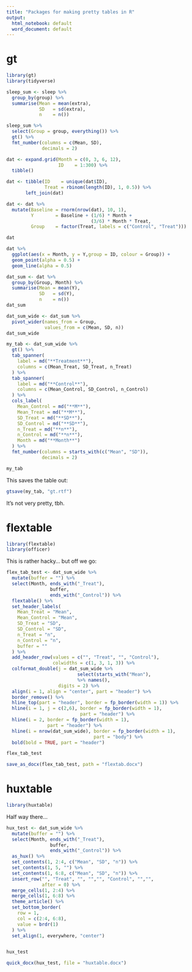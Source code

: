 ```yaml
---
title: "Packages for making pretty tables in R"
output:
  html_notebook: default
  word_document: default
---
```



# gt

```r
library(gt)
library(tidyverse)
```

```r
sleep_sum <- sleep %>%
  group_by(group) %>%
  summarise(Mean = mean(extra),
            SD   = sd(extra),
            n    = n())
```


```r
sleep_sum %>%
  select(Group = group, everything()) %>%
  gt() %>%
  fmt_number(columns = c(Mean, SD),
             decimals = 2)
```


```r
dat <- expand.grid(Month = c(0, 3, 6, 12),
                   ID    = 1:300) %>%
  tibble()

dat <- tibble(ID    = unique(dat$ID),
              Treat = rbinom(length(ID), 1, 0.5)) %>%
       left_join(dat)

dat <- dat %>%
  mutate(Baseline = rnorm(nrow(dat), 10, 1),
         Y        = Baseline + (1/6) * Month +
                               (3/6) * Month * Treat,
         Group    = factor(Treat, labels = c("Control", "Treat")))

dat
```


```r
dat %>%
  ggplot(aes(x = Month, y = Y,group = ID, colour = Group)) +
  geom_point(alpha = 0.5) +
  geom_line(alpha = 0.5)
```


```r
dat_sum <- dat %>%
  group_by(Group, Month) %>%
  summarise(Mean = mean(Y),
            SD   = sd(Y),
            n    = n())
dat_sum
```

```r
dat_sum_wide <- dat_sum %>%
  pivot_wider(names_from = Group,
              values_from = c(Mean, SD, n))
dat_sum_wide
```

```r
my_tab <- dat_sum_wide %>%
  gt() %>%
  tab_spanner(
    label = md("**Treatment**"),
    columns = c(Mean_Treat, SD_Treat, n_Treat)
  ) %>%
  tab_spanner(
    label = md("**Control**"),
    columns = c(Mean_Control, SD_Control, n_Control)
  ) %>%
  cols_label(
    Mean_Control = md("**M**"),
    Mean_Treat = md("**M**"),
    SD_Treat = md("**SD**"),
    SD_Control = md("**SD**"),
    n_Treat = md("**n**"),
    n_Control = md("**n**"),
    Month = md("**Month**")
  ) %>%
  fmt_number(columns = starts_with(c("Mean", "SD")),
             decimals = 2)
```

```r
my_tab
```

This saves the table out:

```r
gtsave(my_tab, "gt.rtf")
```

It's not very pretty, tbh.




# flextable

```r
library(flextable)
library(officer)
```

This is rather hacky... but off we go:

```r
flex_tab_test <- dat_sum_wide %>%
  mutate(buffer = "") %>%
  select(Month, ends_with("_Treat"),
                buffer,
                ends_with("_Control")) %>%
  flextable() %>%
  set_header_labels(
    Mean_Treat = "Mean",
    Mean_Control = "Mean",
    SD_Treat = "SD",
    SD_Control = "SD",
    n_Treat = "n",
    n_Control = "n",
    buffer = ""
  ) %>%
  add_header_row(values = c("", "Treat", "", "Control"),
                 colwidths = c(1, 3, 1, 3)) %>%
  colformat_double(j = dat_sum_wide %>%
                          select(starts_with("Mean"),                                            starts_with("SD"))
                          %>% names(),
                   digits = 2) %>%
  align(i = 1, align = "center", part = "header") %>%
  border_remove() %>%
  hline_top(part = "header", border = fp_border(width = 1)) %>%
  hline(i = 1, j = c(2,6), border = fp_border(width = 1),
                           part = "header") %>%
  hline(i = 2, border = fp_border(width = 1),
               part = "header") %>%
  hline(i = nrow(dat_sum_wide), border = fp_border(width = 1),
                                part = "body") %>%
  bold(bold = TRUE, part = "header")

flex_tab_test
```

```r
save_as_docx(flex_tab_test, path = "flextab.docx")
```



# huxtable

```r
library(huxtable)
```

Half way there...

```r
hux_test <- dat_sum_wide %>%
  mutate(buffer = "") %>%
  select(Month, ends_with("_Treat"),
                buffer,
                ends_with("_Control")) %>%
  as_hux() %>%
  set_contents(1, 2:4, c("Mean", "SD", "n")) %>%
  set_contents(1, 5, "") %>%
  set_contents(1, 6:8, c("Mean", "SD", "n")) %>%
  insert_row("", "Treat", "", "","", "Control", "","",
             after = 0) %>%
  merge_cells(1, 2:4) %>% 
  merge_cells(1, 6:8) %>%
  theme_article() %>%
  set_bottom_border(
    row = 1,
    col = c(2:4, 6:8),
    value = brdr(1)
  ) %>%
  set_align(1, everywhere, "center") 


hux_test
```

```r
quick_docx(hux_test, file = "huxtable.docx")
```



